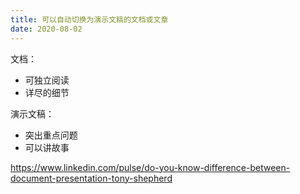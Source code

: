 ```yaml
---
title: 可以自动切换为演示文稿的文档或文章
date: 2020-08-02
---
```


文档：

- 可独立阅读
- 详尽的细节

演示文稿：

- 突出重点问题
- 可以讲故事

https://www.linkedin.com/pulse/do-you-know-difference-between-document-presentation-tony-shepherd
